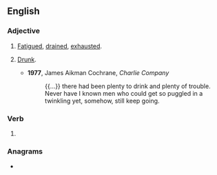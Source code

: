 ==English==

===Adjective===
{{en-adj}}

# {{lb|en|Scottish}} [[fatigued|Fatigued]], [[drained]], [[exhausted]].
# {{lb|en|UK|military|slang}} [[drunk|Drunk]].
#* '''1977''', James Aikman Cochrane, ''Charlie Company''
#*: {{...}} there had been plenty to drink and plenty of trouble. Never have I known men who could get so puggled in a twinkling yet, somehow, still keep going.

===Verb===
{{head|en|verb form}}

# {{en-past of|puggle}}

===Anagrams===
* {{anagrams|en|a=degglpu|plugged}}